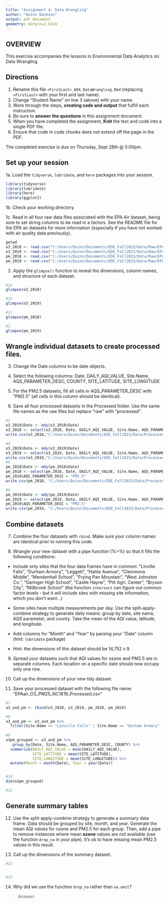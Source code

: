 ```yaml
---
title: "Assignment 4: Data Wrangling"
author: "Quinn Bankson"
output: pdf_document
geometry: margin=2.54cm
---
```


## OVERVIEW

This exercise accompanies the lessons in Environmental Data Analytics on Data Wrangling 

## Directions

1. Rename this file `<FirstLast>_A04_DataWrangling.Rmd` (replacing `<FirstLast>` with your first and last name).
2. Change "Student Name" on line 3 (above) with your name.
3. Work through the steps, **creating code and output** that fulfill each instruction.
4. Be sure to **answer the questions** in this assignment document.
5. When you have completed the assignment, **Knit** the text and code into a single PDF file.
6. Ensure that code in code chunks does not extend off the page in the PDF.

The completed exercise is due on Thursday, Sept 28th @ 5:00pm.

## Set up your session 

1a. Load the `tidyverse`,  `lubridate`, and `here` packages into your session.

```r
library(tidyverse)
library(lubridate)
library(here)
library(ggplot2)
```


1b. Check your working directory.

1c. Read in all four raw data files associated with the EPA Air dataset, being sure to set string columns to be read in a factors. See the README file for the EPA air datasets for more information (especially if you have not worked with air quality data previously). 
```r
getwd
o3_2018 <- read.csv("C:/Users/Quinn/Documents/EDE_Fall2023/Data/Raw/EPAair_O3_NC2018_raw.csv", stringsAsFactors = TRUE)
o3_2019 <- read.csv("C:/Users/Quinn/Documents/EDE_Fall2023/Data/Raw/EPAair_O3_NC2019_raw.csv", stringsAsFactors = TRUE)
pm_2018 <- read.csv("C:/Users/Quinn/Documents/EDE_Fall2023/Data/Raw/EPAair_PM25_NC2018_raw.csv", stringsAsFactors = TRUE)
pm_2019 <- read.csv("C:/Users/Quinn/Documents/EDE_Fall2023/Data/Raw/EPAair_PM25_NC2019_raw.csv", stringsAsFactors = TRUE) 
```



2. Apply the `glimpse()` function to reveal the dimensions, column names, and structure of each dataset. 

```r
#1a 
glimpse(o3_2018)

#1b 
glimpse(o3_2019)

#1c 
glimpse(pm_2018)

#2 
glimpse(pm_2019)

```


## Wrangle individual datasets to create processed files.

3. Change the Date columns to be date objects.

4. Select the following columns: Date, DAILY_AQI_VALUE, Site.Name, AQS_PARAMETER_DESC, COUNTY, SITE_LATITUDE, SITE_LONGITUDE

5. For the PM2.5 datasets, fill all cells in AQS_PARAMETER_DESC with "PM2.5" (all cells in this column should be identical).

6. Save all four processed datasets in the Processed folder. Use the same file names as the raw files but replace "raw" with "processed".

```r
#3
o3_2018$Date <- mdy(o3_2018$Date)
o3_2018 <- select(o3_2018, Date, DAILY_AQI_VALUE, Site.Name, AQS_PARAMETER_DESC, COUNTY, SITE_LATITUDE, SITE_LONGITUDE)
write.csv(o3_2018,"C:/Users/Quinn/Documents/EDE_Fall2023/Data/Processed/EPAair_O3_NC2018_processed.csv")

#4
o3_2019$Date <- mdy(o3_2019$Date)
o3_2019 <- select(o3_2019, Date, DAILY_AQI_VALUE, Site.Name, AQS_PARAMETER_DESC, COUNTY, SITE_LATITUDE, SITE_LONGITUDE)
write.csv(o3_2019,"C:/Users/Quinn/Documents/EDE_Fall2023/Data/Processed/EPAair_O3_NC2019_processed.csv")
#5
pm_2018$Date <- mdy(pm_2018$Date)
pm_2018 <- select(pm_2018, Date, DAILY_AQI_VALUE, Site.Name, AQS_PARAMETER_DESC, COUNTY, SITE_LATITUDE, SITE_LONGITUDE)
pm_2018$AQS_PARAMETER_DESC = "PM2.5"
write.csv(pm_2018, "C:/Users/Quinn/Documents/EDE_Fall2023/Data/Processed/EPAair_PM25_NC2018_processed.csv") 

#6
pm_2019$Date <- mdy(pm_2019$Date)
pm_2019 <- select(pm_2019, Date, DAILY_AQI_VALUE, Site.Name, AQS_PARAMETER_DESC, COUNTY, SITE_LATITUDE, SITE_LONGITUDE)
pm_2019$AQS_PARAMETER_DESC = "PM2.5"
write.csv(pm_2019, "C:/Users/Quinn/Documents/EDE_Fall2023/Data/Processed/EPAair_O3_NC2019_processed.csv")
```


## Combine datasets

7. Combine the four datasets with `rbind`. Make sure your column names are identical prior to running this code.

8. Wrangle your new dataset with a pipe function (%>%) so that it fills the following conditions: 

  * Include only sites that the four data frames have in common: "Linville Falls", "Durham Armory", "Leggett", "Hattie Avenue", "Clemmons Middle", "Mendenhall School", "Frying Pan Mountain", "West Johnston Co.", "Garinger High School", "Castle Hayne", "Pitt Agri. Center", "Bryson City", "Millbrook School" (the function `intersect` can figure out common factor levels - but it will include sites with missing site information, which you don't want...) 

  * Some sites have multiple measurements per day. Use the split-apply-combine strategy to generate daily means: group by date, site name, AQS parameter, and county. Take the mean of the AQI value, latitude, and longitude.
  
  * Add columns for "Month" and "Year" by parsing your "Date" column (hint: `lubridate` package)
  
  * Hint: the dimensions of this dataset should be 14,752 x 9.

9. Spread your datasets such that AQI values for ozone and PM2.5 are in separate columns. Each location on a specific date should now occupy only one row.

10. Call up the dimensions of your new tidy dataset.

11. Save your processed dataset with the following file name: "EPAair_O3_PM25_NC1819_Processed.csv"

```r
#7 
o3_and_pm <- rbind(o3_2018, o3_2019, pm_2018, pm_2019)

#8 
o3_and_pm <- o3_and_pm %>%
  filter(Site.Name == "Linville Falls" | Site.Name == "Durham Armory" | Site.Name ==  "Leggett" | Site.Name ==  "Hattie Avenue" | Site.Name ==  "Clemmons Middle" | Site.Name ==  "Mendenhall School" | Site.Name ==  "Frying Pan Mountain" | Site.Name ==  "West Johnston Co." | Site.Name ==  "Garinger High School" | Site.Name ==  "Castle Hayne" | Site.Name ==  "Pitt Agri. Center" | Site.Name ==  "Bryson City" | Site.Name ==  "Millbrook School")
  
#9
o3pm_grouped <- o3_and_pm %>%
   group_by(Date, Site.Name, AQS_PARAMETER_DESC, COUNTY) %>%
  summarize(DAILY_AQI_VALUE = mean(DAILY_AQI_VALUE),
            SITE_LATITUDE = mean(SITE_LATITUDE),
            SITE_LONGITUDE = mean(SITE_LONGITUDE)) %>%
  mutate(Month = month(Date), Year = year(Date))


#10
dim(o3pm_grouped)

#11

```


## Generate summary tables

12. Use the split-apply-combine strategy to generate a summary data frame. Data should be grouped by site, month, and year. Generate the mean AQI values for ozone and PM2.5 for each group. Then, add a pipe to remove instances where mean **ozone** values are not available (use the function `drop_na` in your pipe). It's ok to have missing mean PM2.5 values in this result. 

13. Call up the dimensions of the summary dataset.

```r

#12


#13


```

14. Why did we use the function `drop_na` rather than `na.omit`?

> Answer: 
